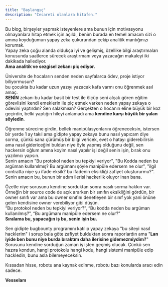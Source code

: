 ```yaml
---
title: "Başlangıç"
description: "Cesareti olanlara hitafen."
---
```


Bu blog, birşeyler yapmak isteyenlere ama bunun için motivasyonu olmayanlara hitap etmek için açıldı, benim burada en temel amacım sizi o amına koyduğumun yapay zeka çukurundan çekip analitik mantığınızı korumak.\
Yapay zeka çoğu alanda oldukça iyi ve gelişmiş, özellike bilgi araştırmaları konusunda saatlerce sürecek araştırmanı veya yazacağın makaleyi iki dakikada hallediyor. \
**Ama analitik ve sezgisel zekanı piç ediyor.**

Üniversite de hocaların senden neden sayfalarca ödev, proje istiyor biliyormusun?\
bu çocukta bu kadar uzun yazıyı yazacak kafa varmı onu öğrenmek asıl amaç.\
**SENİN** zekanı bu kadar basit bir test ile ölçüp seni alçak gören eğitim görevlisini kendi emeklerin ile piç etmek varken neden yapay zekaya o ödevini yaptırdın? Sen salakmısın? Gerçekten o hocanın eline büyük bir koz geçirdin, belki yaptığın hileyi anlamadı ama **kendine karşı büyük bir yalan söyledin**.

Öğrenme sürecine girdin, bellek manipülasyonlarını öğreneceksin, istersen bir yerde 1 ay takıl ama gidipte yapay zekaya bunu nasıl yapıcam diye sorma, çünkü sana çürümüş bir bilgi vericek, evet o hatayı giderebilirsin ama nasıl gidericeğini buldun niye öyle yapmış olduğunu değil, sen hackersin oğlum amına koyim nasıl yapılır işi değil senin işin, bırak onu yazılımcı yapsın.\
Senin amacın "Bu protokol neden bu tepkiyi veriyor", "Bu Kodda neden bu argüman kullanılmış? Bu argümanı şöyle manipüle edersem ne olur", "ilgil contratta niye şu ifade eksik? bu ifadenin eksikliği zafiyet oluştururmu?". Senin amacın bu, bunun bir adım ilerisi hackerlik oluyor inan bana.

Özetle niye sorusunu kendine sorduktan sonra nasılı sorma hakkın var.\
Örneğin bir source code de açık ararken bir sınıfın eksikliğini gördün, bir owner sınıfı var ama bu owner sınıfını denetleyen bir sınıf yok yani önüne gelen kendisine owner verebiliyor gibi düşün.\
“Bu protokol neden bu tepkiyi veriyor?”, “Bu kodda neden bu argüman kullanılmış?”, “Bu argümanı manipüle edersem ne olur?” \
**Sıralama bu, yapacağın iş bu, senin işin bu.**

Sen gidipte bugbounty programını katılıp yapay zekaya "bu siteyi nasıl hacklerim" i sorup bala göte zafiyet bulduktan sonra raporlardın ama "**Lan iyide ben bunu niye burda bıraktım daha ilerisine gidemezmiydim?**" Sorusunu kendine sorduğun zaman iş işten geçmiş olucak. Çünkü sen hazıra kondun, hangi protokolu hangi kodu, hangi sistemi manipüle edip hackledin, bunu asla bilemeyeceksin.

Kıssadan hisse, robotu ana kaynak edinme, robotu bazı konularda aracı edin sadece.

**Vesselam**